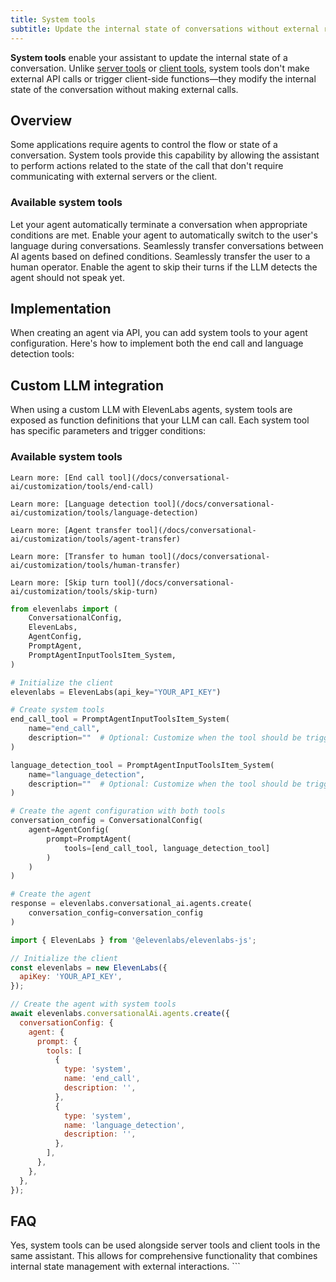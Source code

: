 ```yaml
---
title: System tools
subtitle: Update the internal state of conversations without external requests.
---
```


**System tools** enable your assistant to update the internal state of a conversation. Unlike [server tools](/docs/conversational-ai/customization/tools/server-tools) or [client tools](/docs/conversational-ai/customization/tools/client-tools), system tools don't make external API calls or trigger client-side functions—they modify the internal state of the conversation without making external calls.

## Overview

Some applications require agents to control the flow or state of a conversation.
System tools provide this capability by allowing the assistant to perform actions related to the state of the call that don't require communicating with external servers or the client.

### Available system tools

<CardGroup cols={2}>
  <Card
    title="End call"
    icon="duotone square-phone-hangup"
    href="/docs/conversational-ai/customization/tools/system-tools/end-call"
  >
    Let your agent automatically terminate a conversation when appropriate conditions are met.
  </Card>
  <Card
    title="Language detection"
    icon="duotone earth-europe"
    href="/docs/conversational-ai/customization/tools/system-tools/language-detection"
  >
    Enable your agent to automatically switch to the user's language during conversations.
  </Card>
  <Card
    title="Agent transfer"
    icon="duotone arrow-right-arrow-left"
    href="/docs/conversational-ai/customization/tools/system-tools/agent-transfer"
  >
    Seamlessly transfer conversations between AI agents based on defined conditions.
  </Card>
  <Card
    title="Transfer to human"
    icon="duotone user-headset"
    href="/docs/conversational-ai/customization/tools/system-tools/transfer-to-human"
  >
    Seamlessly transfer the user to a human operator.
  </Card>
  <Card
    title="Skip turn"
    icon="duotone forward"
    href="/docs/conversational-ai/customization/tools/system-tools/skip-turn"
  >
    Enable the agent to skip their turns if the LLM detects the agent should not speak yet.
  </Card>
</CardGroup>

## Implementation

When creating an agent via API, you can add system tools to your agent configuration. Here's how to implement both the end call and language detection tools:

## Custom LLM integration

When using a custom LLM with ElevenLabs agents, system tools are exposed as function definitions that your LLM can call. Each system tool has specific parameters and trigger conditions:

### Available system tools

<AccordionGroup>
  <Accordion title="End call">
    <Markdown src="/snippets/end_call_custom_llm.mdx" />

    Learn more: [End call tool](/docs/conversational-ai/customization/tools/end-call)

  </Accordion>

  <Accordion title="Language detection">
    <Markdown src="/snippets/language_detection_custom_llm.mdx" />

    Learn more: [Language detection tool](/docs/conversational-ai/customization/tools/language-detection)

  </Accordion>

  <Accordion title="Agent transfer">
    <Markdown src="/snippets/agent_transfer_custom_llm.mdx" />

    Learn more: [Agent transfer tool](/docs/conversational-ai/customization/tools/agent-transfer)

  </Accordion>

  <Accordion title="Transfer to human">
    <Markdown src="/snippets/human_transfer_custom_llm.mdx" />

    Learn more: [Transfer to human tool](/docs/conversational-ai/customization/tools/human-transfer)

  </Accordion>

  <Accordion title="Skip turn">
    <Markdown src="/snippets/skip_turn_custom_llm.mdx" />

    Learn more: [Skip turn tool](/docs/conversational-ai/customization/tools/skip-turn)

  </Accordion>
</AccordionGroup>

<CodeGroup>

```python
from elevenlabs import (
    ConversationalConfig,
    ElevenLabs,
    AgentConfig,
    PromptAgent,
    PromptAgentInputToolsItem_System,
)

# Initialize the client
elevenlabs = ElevenLabs(api_key="YOUR_API_KEY")

# Create system tools
end_call_tool = PromptAgentInputToolsItem_System(
    name="end_call",
    description=""  # Optional: Customize when the tool should be triggered
)

language_detection_tool = PromptAgentInputToolsItem_System(
    name="language_detection",
    description=""  # Optional: Customize when the tool should be triggered
)

# Create the agent configuration with both tools
conversation_config = ConversationalConfig(
    agent=AgentConfig(
        prompt=PromptAgent(
            tools=[end_call_tool, language_detection_tool]
        )
    )
)

# Create the agent
response = elevenlabs.conversational_ai.agents.create(
    conversation_config=conversation_config
)
```

```javascript
import { ElevenLabs } from '@elevenlabs/elevenlabs-js';

// Initialize the client
const elevenlabs = new ElevenLabs({
  apiKey: 'YOUR_API_KEY',
});

// Create the agent with system tools
await elevenlabs.conversationalAi.agents.create({
  conversationConfig: {
    agent: {
      prompt: {
        tools: [
          {
            type: 'system',
            name: 'end_call',
            description: '',
          },
          {
            type: 'system',
            name: 'language_detection',
            description: '',
          },
        ],
      },
    },
  },
});
```

</CodeGroup>

## FAQ

<AccordionGroup>
  <Accordion title="Can system tools be combined with other tool types?">
    Yes, system tools can be used alongside server tools and client tools in the same assistant.
    This allows for comprehensive functionality that combines internal state management with
    external interactions.
  </Accordion>
</AccordionGroup>
```
